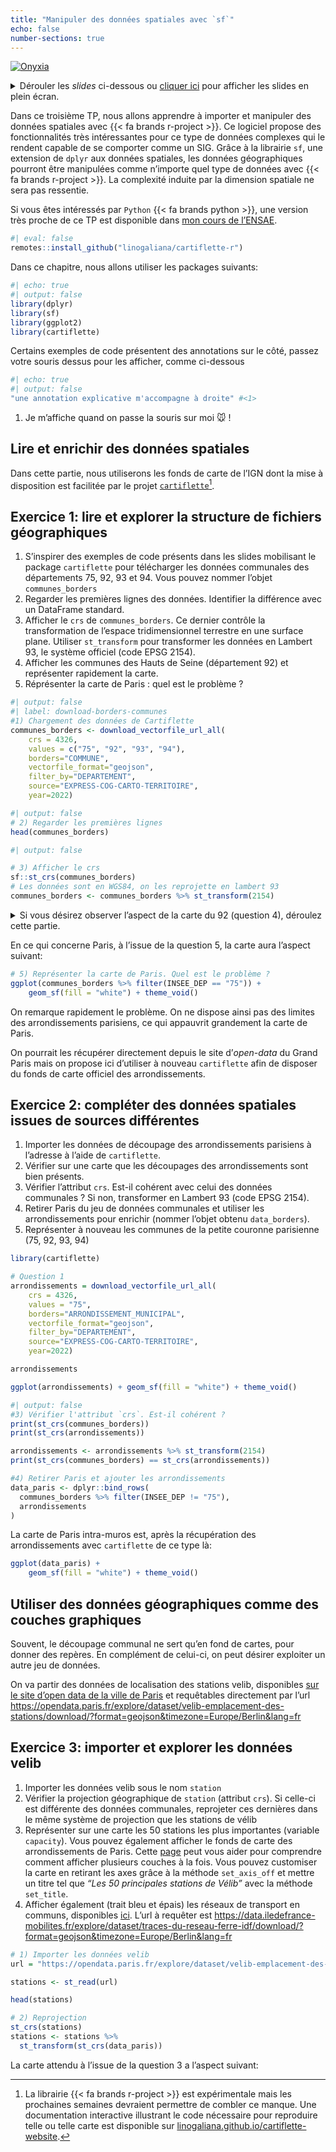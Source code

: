 ```yaml
---
title: "Manipuler des données spatiales avec `sf`"
echo: false
number-sections: true
---
```


::: {.badge}
<a href="https://datalab.sspcloud.fr/launcher/ide/rstudio?autoLaunch=true&init.personalInit=«https%3A%2F%2Fraw.githubusercontent.com%2Flinogaliana%2Fr-geographie%2Fmain%2Fsspcloud%2Finit.sh»&networking.user.enabled=true&onyxia.friendlyName=«rstudio-cours-ENS»" target="_blank" rel="noopener"><img src="https://img.shields.io/badge/Tester%20via%20SSP%20cloud%20-%20SSPCloud?logo=R&labelColor=black&color=%231965b8" alt="Onyxia"></a><br>
:::

<details>
<summary>
Dérouler les _slides_ ci-dessous ou [cliquer ici](/slides/wrangling.qmd)
pour afficher les slides en plein écran.
</summary>


``` .yaml
```

</details>


Dans ce troisième TP,
nous allons apprendre à importer et
manipuler des données spatiales avec
{{< fa brands r-project >}}. Ce logiciel propose
des fonctionnalités très intéressantes pour ce type de
données complexes qui le rendent capable de se comporter
comme un SIG. Grâce à la librairie `sf`, une extension
de `dplyr` aux données spatiales, les
données géographiques pourront être manipulées
comme n'importe quel type de données avec {{< fa brands r-project >}}.
La complexité induite par la dimension spatiale ne sera pas ressentie. 

Si vous êtes intéressés par `Python` {{< fa brands python >}},
une version très proche de ce TP est disponible dans [mon cours de l'ENSAE](https://pythonds.linogaliana.fr/content/manipulation/03_geopandas_TP.html).


```r
#| eval: false
remotes::install_github("linogaliana/cartiflette-r")
```

Dans ce chapitre, nous allons utiliser les packages
suivants:


```r
#| echo: true
#| output: false
library(dplyr)
library(sf)
library(ggplot2)
library(cartiflette)
```


::: {.callout-note}

Certains exemples de code présentent des annotations sur le côté,
passez votre souris dessus pour les afficher, comme ci-dessous

```r
#| echo: true
#| output: false
"une annotation explicative m'accompagne à droite" #<1>
```
1. Je m'affiche quand on passe la souris sur moi 🐭 !

:::


## Lire et enrichir des données spatiales

Dans cette partie,
nous utiliserons
les fonds de carte de l'IGN dont
la mise à disposition est facilitée
par le projet [`cartiflette`](https://github.com/InseeFrLab/cartiflette.git)[^cartiflette-r].

[^cartiflette-r]:
  La librairie {{< fa brands r-project >}} est expérimentale mais 
  les prochaines semaines devraient permettre de combler ce manque. 
  Une documentation interactive illustrant le code nécessaire pour reproduire
  telle ou telle carte est disponible sur [linogaliana.github.io/cartiflette-website](https://linogaliana.github.io/cartiflette-website/index.html).


::: {.callout-tip}
## Exercice 1: lire et explorer la structure de fichiers géographiques

1. S'inspirer des exemples de code présents dans les slides mobilisant
le package `cartiflette`
pour télécharger les données communales des départements 75, 92, 93 et 94.
Vous pouvez nommer l'objet `communes_borders`
2. Regarder les premières lignes des données. Identifier la différence avec
un DataFrame standard. 
3. Afficher le `crs` de `communes_borders`. Ce dernier contrôle la
transformation de l'espace tridimensionnel terrestre en une surface plane.
Utiliser `st_transform` pour transformer les données en Lambert 93, le 
système officiel (code EPSG 2154). 
4. Afficher les communes des Hauts de Seine (département 92) et représenter rapidement la carte.
5. Réprésenter la carte de Paris : quel est le problème ?
:::

```r
#| output: false
#| label: download-borders-communes
#1) Chargement des données de Cartiflette
communes_borders <- download_vectorfile_url_all(
    crs = 4326,
    values = c("75", "92", "93", "94"),
    borders="COMMUNE",
    vectorfile_format="geojson",
    filter_by="DEPARTEMENT",
    source="EXPRESS-COG-CARTO-TERRITOIRE",
    year=2022)
```

```r
#| output: false
# 2) Regarder les premières lignes
head(communes_borders)
```

```r
#| output: false

# 3) Afficher le crs
sf::st_crs(communes_borders)
# Les données sont en WGS84, on les reprojette en lambert 93
communes_borders <- communes_borders %>% st_transform(2154)
```


<details>

<summary>
Si vous désirez observer l'aspect de la
carte du 92 (question 4), déroulez cette partie.
</summary>

```r
#| label: plot-92
#| output: false

# 4) afficher les communes du département 92
hds <- communes_borders %>% filter(INSEE_DEP == "92")
map_92 <- ggplot(hds) +
    geom_sf(fill = "white") + theme_void()
```

```r
map_92
```

</details>

En ce qui concerne Paris, à l'issue de la question 5, la carte
aura l'aspect suivant:

```r
# 5) Représenter la carte de Paris. Quel est le problème ?
ggplot(communes_borders %>% filter(INSEE_DEP == "75")) +
    geom_sf(fill = "white") + theme_void()
```



On remarque rapidement le problème. 
On ne dispose ainsi pas des limites des arrondissements parisiens, ce
qui appauvrit grandement la carte de Paris. 

On pourrait les récupérer directement 
depuis le site d'_open-data_ du Grand Paris 
mais on propose ici d'utiliser à nouveau
`cartiflette` afin de disposer du fonds de carte officiel
des arrondissements.




::: {.callout-tip}
## Exercice 2: compléter des données spatiales issues de sources différentes

1. Importer les données de découpage des arrondissements parisiens à l'adresse à l'aide de `cartiflette`.
2. Vérifier sur une carte que les découpages des arrondissements sont bien présents.
3. Vérifier l'attribut `crs`. Est-il cohérent avec celui des données communales ?
Si non, transformer en Lambert 93 (code EPSG 2154).
4. Retirer Paris du jeu de données communales et utiliser les arrondissements
pour enrichir (nommer l'objet obtenu `data_borders`). 
5. Représenter à nouveau les communes de la petite couronne parisienne (75, 92, 93, 94)

:::


```r
library(cartiflette)

# Question 1
arrondissements = download_vectorfile_url_all(
    crs = 4326,
    values = "75",
    borders="ARRONDISSEMENT_MUNICIPAL",
    vectorfile_format="geojson",
    filter_by="DEPARTEMENT",
    source="EXPRESS-COG-CARTO-TERRITOIRE",
    year=2022)

arrondissements
```



```r
ggplot(arrondissements) + geom_sf(fill = "white") + theme_void()
```

```r
#| output: false
#3) Vérifier l'attribut `crs`. Est-il cohérent ?
print(st_crs(communes_borders))
print(st_crs(arrondissements))

arrondissements <- arrondissements %>% st_transform(2154)
print(st_crs(communes_borders) == st_crs(arrondissements))
```


```r
#4) Retirer Paris et ajouter les arrondissements
data_paris <- dplyr::bind_rows(
  communes_borders %>% filter(INSEE_DEP != "75"),
  arrondissements
)
```

La carte de Paris intra-muros est, après la
récupération des arrondissements avec
`cartiflette` de ce type là:

```r
ggplot(data_paris) +
    geom_sf(fill = "white") + theme_void()
```


## Utiliser des données géographiques comme des couches graphiques


Souvent, le découpage communal ne sert qu'en fond de cartes, pour donner des
repères. En complément de celui-ci, on peut désirer exploiter
un autre jeu de données.

On va partir des données de localisation des
stations velib, 
disponibles [sur le site d'open data de la ville de Paris](https://opendata.paris.fr/explore/dataset/velib-emplacement-des-stations/table/) et 
requêtables directement par l'url
<https://opendata.paris.fr/explore/dataset/velib-emplacement-des-stations/download/?format=geojson&timezone=Europe/Berlin&lang=fr>

::: {.callout-tip}
## Exercice 3: importer et explorer les données velib

1. Importer les données velib sous le nom `station`
2. Vérifier la projection géographique de `station` (attribut `crs`). Si celle-ci est différente des données communales, reprojeter ces
dernières dans le même système de projection que les stations de vélib
3.  Représenter sur une carte les 50 stations les plus importantes (variable `capacity`). Vous pouvez également afficher le fonds de carte des arrondissements de Paris.
Cette [page](https://geopandas.org/mapping.html#maps-with-layers) peut vous aider pour comprendre comment afficher plusieurs couches à la fois. Vous pouvez customiser la carte en retirant les axes grâce à la méthode `set_axis_off` et mettre un titre tel que _"Les 50 principales stations de Vélib"_ avec la méthode `set_title`. 
4. Afficher également (trait bleu et épais) les réseaux de transport en communs, disponibles [ici](https://data.iledefrance-mobilites.fr/explore/dataset/traces-du-reseau-ferre-idf/map/?location=7,48.69717,2.33167&basemap=jawg.streets). L'url à requêter est
<https://data.iledefrance-mobilites.fr/explore/dataset/traces-du-reseau-ferre-idf/download/?format=geojson&timezone=Europe/Berlin&lang=fr>
:::



```r
# 1) Importer les données velib
url = "https://opendata.paris.fr/explore/dataset/velib-emplacement-des-stations/download/?format=geojson&timezone=Europe/Berlin&lang=fr"

stations <- st_read(url)
```

```r
head(stations)
```


```r
# 2) Reprojection
st_crs(stations)
stations <- stations %>% 
  st_transform(st_crs(data_paris))
```

La carte attendu à l'issue de la question 3 a l'aspect suivant: